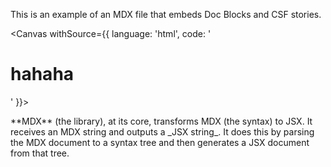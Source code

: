 
<Title>Embedded docs</Title>

<Meta of={meta} />

This is an example of an MDX file that embeds Doc Blocks and CSF stories.

<Canvas withSource={{ language: 'html', code: '<h1>hahaha</h1>' }}>
  <Story of={Standard} />
</Canvas>

<Story of={Basic} meta={buttonMeta} />

<Callout emoji="✅">
  **MDX** (the library), at its core, transforms MDX (the syntax) to JSX. It receives an MDX string
  and outputs a _JSX string_. It does this by parsing the MDX document to a syntax tree and then
  generates a JSX document from that tree.
</Callout>
